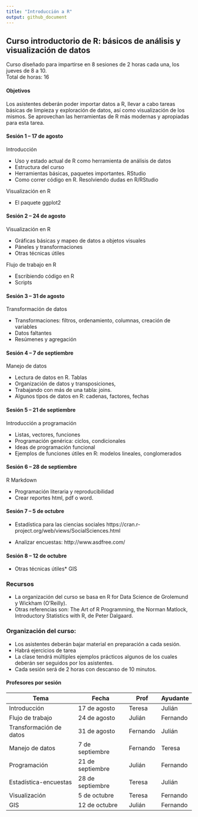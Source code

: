 ```yaml
---
title: "Introducción a R"
output: github_document
---
```


## Curso introductorio de R: básicos de análisis y visualización de datos
 
Curso diseñado para impartirse en 8 sesiones de 2 horas cada una, los jueves de 8 a 10.  
Total de horas: 16
 
#### Objetivos
 
Los asistentes deberán poder importar datos a R, llevar a cabo tareas básicas de limpieza y exploración de datos, así como visualización de los mismos. Se aprovechan las herramientas de R más modernas y apropiadas para esta tarea.

#### Sesión 1 – 17 de agosto
 
Introducción

 * Uso y estado actual de R como herramienta de análisis de datos  
 * Estructura del curso  
 * Herramientas básicas, paquetes importantes. RStudio  
 * Como correr código en R. Resolviendo dudas en R/RStudio  

Visualización en R

 * El paquete ggplot2
 
#### Sesión 2 – 24 de agosto
Visualización en R

* Gráficas básicas y mapeo de datos a objetos visuales
* Páneles y transformaciones
* Otras técnicas útiles

Flujo de trabajo en R
 
* Escribiendo código en R  
* Scripts  
 
#### Sesión 3 – 31 de agosto
 
Transformación de datos

* Transformaciones: filtros, ordenamiento, columnas, creación de variables  
* Datos faltantes  
* Resúmenes y agregación  
 
#### Sesión 4 – 7 de septiembre
 
Manejo de datos

* Lectura de datos en R. Tablas  
* Organización de datos y transposiciones,  
* Trabajando con más de una tabla: joins.  
* Algunos tipos de datos en R: cadenas, factores, fechas  
 
#### Sesión 5 – 21 de septiembre
 
Introducción a programación

* Listas, vectores, funciones  
* Programación genérica: ciclos, condicionales
* Ideas de programación funcional
* Ejemplos de funciones útiles en R: modelos lineales, conglomerados
 
#### Sesión 6 – 28 de septiembre

R Markdown

* Programación literaria y reproducibilidad
* Crear reportes html, pdf o word.

#### Sesión 7 – 5 de octubre
* Estadística para las ciencias sociales
https://cran.r-project.org/web/views/SocialSciences.html  

* Analizar encuestas: http://www.asdfree.com/ 
 
#### Sesión 8 – 12 de octubre
* Otras técnicas útiles* GIS
 
### Recursos
* La organización del curso se basa en R for Data Science de Grolemund y Wickham (O'Reilly).  
* Otras referencias son: The Art of R Programming, the Norman Matlock, Introductory Statistics with R, de Peter Dalgaard.

### Organización del curso:
* Los asistentes deberán bajar material en preparación a cada sesión.  
* Habrá ejercicios de tarea  
* La clase tendrá múltiples ejemplos prácticos algunos de los cuales deberán ser seguidos por los asistentes.  
* Cada sesión será de 2 horas con descanso de 10 minutos.  

#### Profesores por sesión

Tema      |Fecha           |Prof        | Ayudante   
----------|----------------|------------|--------  
Introducción |17 de agosto | Teresa     |Julián  
Flujo de trabajo| 24 de agosto | Julián |Fernando  
Transformación de datos|31 de agosto|Fernando| Julián  
Manejo de datos| 7 de septiembre | Fernando|Teresa  
Programación|21 de septiembre|Julián|Fernando  
Estadística-encuestas|28 de septiembre|Teresa|Julián  
Visualización|5 de octubre|Teresa|Fernando  
GIS|12 de octubre|Julián|Fernando  

